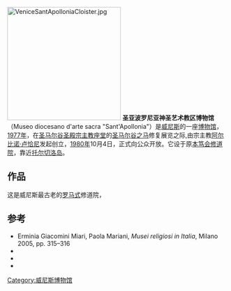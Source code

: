 [[Image:VeniceSantApolloniaCloister.jpg|260px]]
'''圣亚波罗尼亚神圣艺术教区博物馆'''（Museo diocesano d'arte sacra "Sant'Apollonia"）是[[威尼斯|威尼斯]]的一座[[博物馆|博物馆]]，[[1977年|1977年]]，在[[圣马尔谷圣殿宗主教座堂|圣马尔谷圣殿宗主教座堂]]的[[圣马尔谷之马|圣马尔谷之马]]修复展览之际,由宗主教[[若望保禄一世|阿尔比诺·卢恰尼]]发起创立，[[1980年|1980年]]10月4日，正式向公众开放。它设于原[[本笃会|本笃会]][[修道院|修道院]]，靠近[[托尔切洛岛|托尔切洛岛]]。

== 作品 ==
这是威尼斯最古老的[[罗马式建筑|罗马式]]修道院，

== 参考 ==
* Erminia Giacomini Miari, Paola Mariani, ''Musei religiosi in Italia'', Milano 2005, pp. 315–316
*{{cite web|url=http://www.museodiocesanovenezia.it/index.php?page=19|title=Sito ufficiale del museo|3=|4=|access-date=2021-01-30|archive-date=2010-07-15|archive-url=https://web.archive.org/web/20100715103550/http://www.museodiocesanovenezia.it/index.php?page=19}}
*{{cite web|http://www.dalivenice.com/|Sito della mostra The Dalì Universe}}
*{{cite web|url=http://www.ultimacena.com/venezia-museo-diocesano-di-arte-sacra-ultima-cena-di-giovanni-cavazzon/|title=Sito Ultime Cene, per Arte contemporanea|access-date=2021-01-30|archive-date=2016-03-07|archive-url=https://web.archive.org/web/20160307053743/http://www.ultimacena.com/venezia-museo-diocesano-di-arte-sacra-ultima-cena-di-giovanni-cavazzon/}}
[[Category:威尼斯博物馆|Category:威尼斯博物馆]]